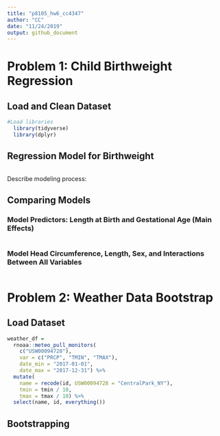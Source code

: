 ```yaml
---
title: "p8105_hw6_cc4347"
author: "CC"
date: "11/24/2019"
output: github_document
---
```



# Problem 1: Child Birthweight Regression

## Load and Clean Dataset
```r
#Load libraries
  library(tidyverse)
  library(dplyr)
```

## Regression Model for Birthweight
```r

```
Describe modeling process:

## Comparing Models

### Model Predictors: Length at Birth and Gestational Age (Main Effects)
```r

```

### Model Head Circumference, Length, Sex, and Interactions Between All Variables
```r

```


# Problem 2: Weather Data Bootstrap

## Load Dataset
```r
weather_df = 
  rnoaa::meteo_pull_monitors(
    c("USW00094728"),
    var = c("PRCP", "TMIN", "TMAX"), 
    date_min = "2017-01-01",
    date_max = "2017-12-31") %>%
  mutate(
    name = recode(id, USW00094728 = "CentralPark_NY"),
    tmin = tmin / 10,
    tmax = tmax / 10) %>%
  select(name, id, everything())
```

## Bootstrapping
```r

```

